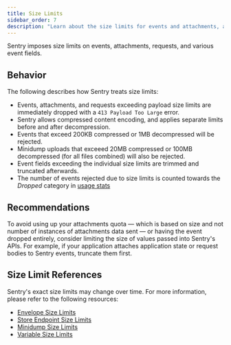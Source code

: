 ```yaml
---
title: Size Limits
sidebar_order: 7
description: "Learn about the size limits for events and attachments, and how to avoid exceeding them."
---
```


Sentry imposes size limits on events, attachments, requests, and various event fields. 

## Behavior

The following describes how Sentry treats size limits:

- Events, attachments, and requests exceeding payload size limits are immediately dropped with a `413 Payload Too Large` error. 
- Sentry allows compressed content encoding, and applies separate limits before and after decompression.
- Events that exceed 200KB compressed or 1MB decompressed will be rejected. 
- Minidump uploads that exceeed 20MB compressed or 100MB decompressed (for all files combined) will also be rejected. 
- Event fields exceeding the individual size limits are trimmed and truncated afterwards.
- The number of events rejected due to size limits is counted towards the _Dropped_ category in [usage stats](/product/stats/#usage-stats)

## Recommendations

To avoid using up your attachments quota — which is based on size and not number of instances of attachments data sent — or having the event dropped entirely, consider limiting the size of values passed into Sentry's APIs. For example, if your application attaches application state or request bodies to Sentry events, truncate them first.

## Size Limit References

Sentry's exact size limits may change over time. For more information, please refer to the following resources:

- [Envelope Size Limits](https://develop.sentry.dev/sdk/envelopes/#size-limits)
- [Store Endpoint Size Limits](https://develop.sentry.dev/sdk/store/#size-limits)
- [Minidump Size Limits](/platforms/native/guides/minidumps/#size-limits)
- [Variable Size Limits](https://develop.sentry.dev/sdk/data-handling/#variable-size)

